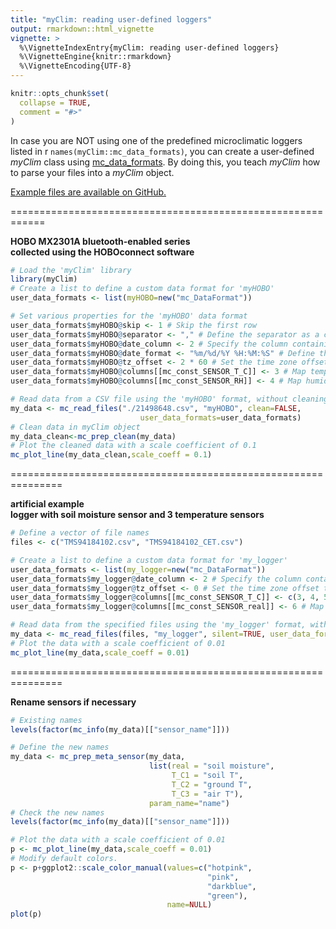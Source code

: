 ```yaml
---
title: "myClim: reading user-defined loggers"
output: rmarkdown::html_vignette
vignette: >
  %\VignetteIndexEntry{myClim: reading user-defined loggers}
  %\VignetteEngine{knitr::rmarkdown}
  %\VignetteEncoding{UTF-8}
---
```


```r
knitr::opts_chunk$set(
  collapse = TRUE,
  comment = "#>"
)
```

In case you are NOT using one of the predefined microclimatic loggers listed in r `names(myClim::mc_data_formats)`, you can create a user-defined *myClim* class using [mc_data_formats](http://labgis.ibot.cas.cz/myclim/reference/mc_DataFormat-class.html). By doing this, you teach *myClim* how to parse your files into a *myClim* object.
  
[Example files are available on GitHub.](https://github.com/ibot-geoecology/myClim/tree/main/vignettes)  
  
============================================================

**HOBO MX2301A bluetooth-enabled series**   
**collected using the HOBOconnect software** 
```r
# Load the 'myClim' library
library(myClim)
# Create a list to define a custom data format for 'myHOBO'
user_data_formats <- list(myHOBO=new("mc_DataFormat"))

# Set various properties for the 'myHOBO' data format
user_data_formats$myHOBO@skip <- 1 # Skip the first row
user_data_formats$myHOBO@separator <- "," # Define the separator as a comma
user_data_formats$myHOBO@date_column <- 2 # Specify the column containing dates
user_data_formats$myHOBO@date_format <- "%m/%d/%Y %H:%M:%S" # Define the date format
user_data_formats$myHOBO@tz_offset <- 2 * 60 # Set the time zone offset in minutes
user_data_formats$myHOBO@columns[[mc_const_SENSOR_T_C]] <- 3 # Map temperature to column 3
user_data_formats$myHOBO@columns[[mc_const_SENSOR_RH]] <- 4 # Map humidity to column 4

# Read data from a CSV file using the 'myHOBO' format, without cleaning
my_data <- mc_read_files("./21498648.csv", "myHOBO", clean=FALSE,
                             user_data_formats=user_data_formats)
# Clean data in myClim object
my_data_clean<-mc_prep_clean(my_data)
# Plot the cleaned data with a scale coefficient of 0.1
mc_plot_line(my_data_clean,scale_coeff = 0.1)  


```

===============================================================

**artificial example **  
**logger with soil moisture sensor and 3 temperature sensors**  
```r
# Define a vector of file names
files <- c("TMS94184102.csv", "TMS94184102_CET.csv")

# Create a list to define a custom data format for 'my_logger'
user_data_formats <- list(my_logger=new("mc_DataFormat"))
user_data_formats$my_logger@date_column <- 2 # Specify the column containing dates
user_data_formats$my_logger@tz_offset <- 0 # Set the time zone offset to 0 (UTC)
user_data_formats$my_logger@columns[[mc_const_SENSOR_T_C]] <- c(3, 4, 5) # Map multiple temperature columns
user_data_formats$my_logger@columns[[mc_const_SENSOR_real]] <- 6 # Map real sensor data to column 6

# Read data from the specified files using the 'my_logger' format, with data cleaning, silently (no console output)
my_data <- mc_read_files(files, "my_logger", silent=TRUE, user_data_formats=user_data_formats)
# Plot the data with a scale coefficient of 0.01
mc_plot_line(my_data,scale_coeff = 0.01) 
```

===============================================================

**Rename sensors if necessary**
```r

# Existing names
levels(factor(mc_info(my_data)[["sensor_name"]])) 

# Define the new names
my_data <- mc_prep_meta_sensor(my_data,
                               list(real = "soil moisture", 
                                    T_C1 = "soil T",
                                    T_C2 = "ground T",
                                    T_C3 = "air T"),
                               param_name="name")
# Check the new names
levels(factor(mc_info(my_data)[["sensor_name"]]))

# Plot the data with a scale coefficient of 0.01
p <- mc_plot_line(my_data,scale_coeff = 0.01) 
# Modify default colors. 
p <- p+ggplot2::scale_color_manual(values=c("hotpink",
                                            "pink", 
                                            "darkblue",
                                            "green"),
                                   name=NULL)
plot(p)
```